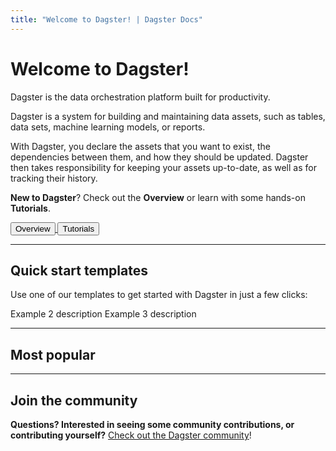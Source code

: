 ```yaml
---
title: "Welcome to Dagster! | Dagster Docs"
---
```


# Welcome to Dagster!

<p className="text-2xl mt-0 text-gray-500 tracking-tight font-light">
  Dagster is the data orchestration platform built for productivity.
</p>

Dagster is a system for building and maintaining data assets, such as tables, data sets, machine learning models, or reports.

With Dagster, you declare the assets that you want to exist, the dependencies between them, and how they should be updated. Dagster then takes responsibility for keeping your assets up-to-date, as well as for tracking their history.

**New to Dagster**? Check out the **Overview** or learn with some hands-on **Tutorials**.

<div className="inline-flex flex-row space-x-4">
  <a href="/getting-started/what-is-dagster">
    <button className="py-1 px-4 rounded-lg bg-gable-green text-white hover:bg-transparent hover:text-gable-green hover: border hover:border-gable-green">
      Overview
    </button>
  </a>
  <a href="/tutorial">
    <button className="py-1 px-4 rounded-lg bg-transparent border text-gray-500 hover:text-gray-700 hover:bg-gray-100 hover:border-gray-300">
      Tutorials
    </button>
  </a>
</div>

---

## Quick start templates

Use one of our templates to get started with Dagster in just a few clicks:

<div className="flex flex-row justify-center">
  <div className="grid md:grid-cols-2 grid-flow-row gap-2">
    <ExampleItem
      title="Hacker News"
      hrefCode="examples/to_do"
      hrefDoc="/guides/dagster/example_project"
    >
      Example 2 description
    </ExampleItem>
    <ExampleItem
      title="Bollinger"
      hrefCode="examples/to_do"
    >
      Example 3 description
    </ExampleItem>
  </div>
</div>

---

## Most popular

<ArticleList>
    <ArticleListItem
    title="Building data assets"
    href="/concepts/assets/software-defined-assets"
    >
    </ArticleListItem>
    <ArticleListItem
    title="Deploying Dagster with Helm"
    href="/deployment/open-source/kubernetes/deploying-with-helm"
    >
    </ArticleListItem>
    <ArticleListItem
    title="Using Dagster Cloud"
    href="/dagster-cloud"
    >
    </ArticleListItem>
    <ArticleListItem
    title="Scheduling jobs"
    href="/concepts/partitions-schedules-sensors/schedules"
    >
    </ArticleListItem>
    <ArticleListItem
    title="Parameterizing your data pipeline"
    href="/concepts/configuration/config-schema"
    >
    </ArticleListItem>
    <ArticleListItem
    title="Automatically starting jobs"
    href="/concepts/partitions-schedules-sensors/sensors"
    >
    </ArticleListItem>
</ArticleList>

---

## Join the community

**Questions? Interested in seeing some community contributions, or contributing yourself?** [Check out the Dagster community](https://dagster.io/community)!

<ArticleList>
  <ArticleListItem
    href="https://dagster-slackin.herokuapp.com/"
    title="Dagster Slack"
    >
  </ArticleListItem>
  <ArticleListItem
    href="https://github.com/dagster-io/dagster/discussions"
    title="Community Q&A"
    >
  </ArticleListItem>
  <ArticleListItem
    href="https://www.youtube.com/channel/UCfLnv9X8jyHTe6gJ4hVBo9Q/videos"
    title="YouTube"
    >
  </ArticleListItem>
    <ArticleListItem
    href="/community/contributing"
    title="Contributing to Dagster"
    >
  </ArticleListItem>
  <ArticleListItem
    href="https://github.com/dagster-io/dagster"
    title="Dagster GitHub"
    >
  </ArticleListItem>
</ArticleList>